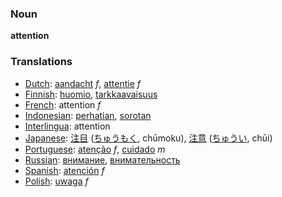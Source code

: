 === Noun ===

'''attention'''

=== Translations ===
*[[Dutch]]: [[aandacht]] ''f'', [[attentie]] ''f''
*[[Finnish]]: [[huomio]], [[tarkkaavaisuus]]
*[[French]]: attention ''f''
*[[Indonesian]]: [[hati|perhatian]], [[sorot|sorotan]]
*[[Interlingua]]: attention
*[[Japanese]]: [[注目]] ([[ちゅうもく]], chūmoku), [[注意]] ([[ちゅうい]], chūi)
*[[Portuguese]]: [[atenção]] ''f'', [[cuidado]] ''m''
*[[Russian]]: [[внимание]], [[внимательность]]
*[[Spanish]]: [[atención]] ''f''
*[[Polish]]: [[uwaga]] ''f''